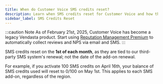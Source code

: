 ```yaml
---
title: When do Customer Voice SMS credits reset?
description: Learn when SMS credits reset for Customer Voice and how the reset process works.
sidebar_label: SMS Credits Reset
---
```


:::caution Note
As of February 21st, 2025, Customer Voice has become a legacy Vendasta product. Start using [Reputation Management Premium](https://partners.vendasta.com/marketplace/products/RM) to automatically collect reviews and NPS via email and SMS.
:::

SMS credits reset on the **1st of each month**, as they are tied to our third-party SMS system's renewal; not the date of the add-on renewal.

For example, if you activate 100 SMS credits on April 16th, your balance of SMS credits used will reset to 0/100 on May 1st. This applies to each SMS add-on, regardless of the region.